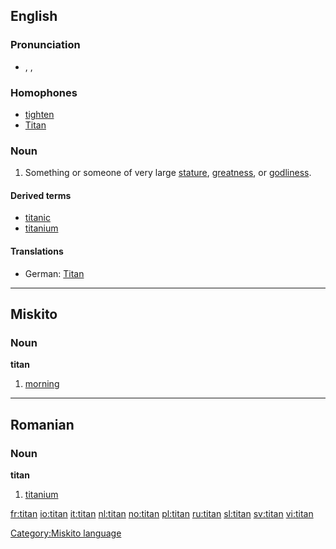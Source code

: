 {{see|Titan}}
==English==

===Pronunciation===
*{{AHD|tīʹtən}}, {{IPA|/ˈtaɪtən/}}, {{SAMPA|/"taIt@n/}}

===Homophones===
*[[tighten]]
*[[Titan]]

===Noun===
{{en-noun}}

# Something or someone of very large [[stature]], [[greatness]], or [[godliness]].

====Derived terms====
*[[titanic]]
*[[titanium]]

====Translations====
{{top}}
*German: [[Titan]] {{m}}
{{mid}}
{{bottom}}

----

==Miskito==
===Noun===
'''titan'''

# [[morning]]

[[Category:Miskito language]]

----

==Romanian==

===Noun===
'''titan'''

# [[titanium]]

[[fr:titan]]
[[io:titan]]
[[it:titan]]
[[nl:titan]]
[[no:titan]]
[[pl:titan]]
[[ru:titan]]
[[sl:titan]]
[[sv:titan]]
[[vi:titan]]